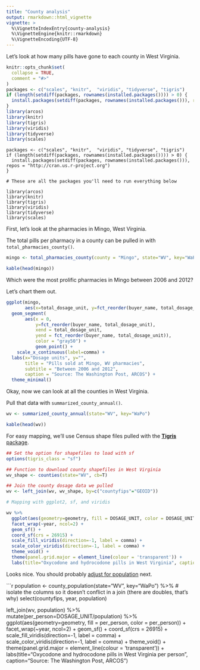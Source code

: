 ```yaml
---
title: "County analysis"
output: rmarkdown::html_vignette
vignette: >
  %\VignetteIndexEntry{county-analysis}
  %\VignetteEngine{knitr::rmarkdown}
  %\VignetteEncoding{UTF-8}
---
```


Let's look at how many pills have gone to each county in West Virginia.

```r
knitr::opts_chunk$set(
  collapse = TRUE,
  comment = "#>"
)
packages <- c("scales", "knitr",  "viridis", "tidyverse", "tigris")
if (length(setdiff(packages, rownames(installed.packages()))) > 0) {
  install.packages(setdiff(packages, rownames(installed.packages())), repos = "http://cran.us.r-project.org")  
}
library(arcos)
library(knitr)
library(tigris)
library(viridis)
library(tidyverse)
library(scales)
```

```
packages <- c("scales", "knitr",  "viridis", "tidyverse", "tigris")
if (length(setdiff(packages, rownames(installed.packages()))) > 0) {
  install.packages(setdiff(packages, rownames(installed.packages())), repos = "http://cran.us.r-project.org")  
}

# These are all the packages you'll need to run everything below 

library(arcos)
library(knitr)
library(tigris)
library(viridis)
library(tidyverse)
library(scales)
```

First, let's look at the pharmacies in Mingo, West Virginia.

The total pills per pharmacy in a county can be pulled in with `total_pharmacies_county()`.

```r
mingo <- total_pharmacies_county(county = "Mingo", state="WV", key="WaPo")

kable(head(mingo))
```


Which were the most prolific pharmacies in Mingo between 2006 and 2012?

Let's chart them out.

```r
ggplot(mingo,
       aes(x=total_dosage_unit, y=fct_reorder(buyer_name, total_dosage_unit))) +
  geom_segment(
       aes(x = 0,
           y=fct_reorder(buyer_name, total_dosage_unit),
           xend = total_dosage_unit,
           yend = fct_reorder(buyer_name, total_dosage_unit)),
           color = "gray50") +
           geom_point() +
    scale_x_continuous(label=comma) +
  labs(x="Dosage units", y="", 
       title = "Pills sold at Mingo, WV pharmacies",
       subtitle = "Between 2006 and 2012",
       caption = "Source: The Washington Post, ARCOS") +
  theme_minimal()
```

Okay, now we can look at all the counties in West Virginia.

Pull that data with `summarized_county_annual()`.

```r
wv <- summarized_county_annual(state="WV", key="WaPo")

kable(head(wv))
```

For easy mapping, we'll use Census shape files pulled with the [**Tigris** package](https://github.com/walkerke/tigris).

```r
## Set the option for shapefiles to load with sf
options(tigris_class = "sf")

## Function to download county shapefiles in West Virginia
wv_shape <- counties(state="WV", cb=T)

## Join the county dosage data we pulled
wv <- left_join(wv, wv_shape, by=c("countyfips"="GEOID"))
```

```r
# Mapping with ggplot2, sf, and viridis

wv %>%
  ggplot(aes(geometry=geometry, fill = DOSAGE_UNIT, color = DOSAGE_UNIT)) +
  facet_wrap(~year, ncol=2) +
  geom_sf() +
  coord_sf(crs = 26915) + 
  scale_fill_viridis(direction=-1, label = comma) +
  scale_color_viridis(direction=-1, label = comma) +
  theme_void() +
  theme(panel.grid.major = element_line(colour = 'transparent')) +
  labs(title="Oxycodone and hydrocodone pills in West Virginia", caption="Source: The Washington Post, ARCOS")
```

Looks nice. You should probably [adjust for population](https://wpinvestigative.github.io/arcos/articles/annual-maps.html) next.

```r

population <- county_population(state="WV", key="WaPo") %>% 
# isolate the columns so it doesn't conflict in a join (there are doubles, that's why)
    select(countyfips, year, population)

left_join(wv, population) %>% 
  mutate(per_person=DOSAGE_UNIT/population) %>%
  ggplot(aes(geometry=geometry, fill = per_person, color = per_person)) +
  facet_wrap(~year, ncol=2) +
  geom_sf() +
  coord_sf(crs = 26915) + 
  scale_fill_viridis(direction=-1, label = comma) +
  scale_color_viridis(direction=-1, label = comma) +
  theme_void() +
  theme(panel.grid.major = element_line(colour = 'transparent')) +
  labs(title="Oxycodone and hydrocodone pills in West Virginia per person", caption="Source: The Washington Post, ARCOS")

